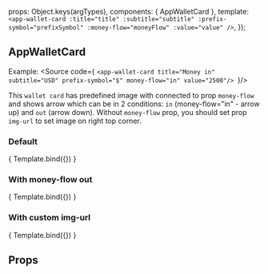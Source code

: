 
<Meta title="ui-kit/AppWalletCard" component={AppWalletCard}/>

  props: Object.keys(argTypes),
  components: { AppWalletCard },
  template: `
      <app-wallet-card
        :title="title"
        :subtitle="subtitle"
        :prefix-symbol="prefixSymbol"
        :money-flow="moneyFlow"
        :value="value"
     />
    `,
});


## AppWalletCard

Example:
<Source code={
  `<app-wallet-card
        title="Money in"
        subtitle="USD"
        prefix-symbol="$"
        money-flow="in"
        value="2500"/>
`}/>

This `wallet card` has predefined image with connected to prop `money-flow` and shows arrow which can be in 2
conditions:
 `in` (money-flow="in" - arrow up) and `out` (arrow down). Without `money-flow` prop, you should set prop `img-url`
 to set image on right top corner.

### Default
<Canvas>
  <Story name="Default view" args={{
    subtitle: 'USD',
    moneyFlow: 'in',
    prefixSymbol: '$',
    value: 2500,
  }}>
    { Template.bind({}) }
  </Story>
</Canvas>

### With money-flow out
<Canvas>
  <Story name="With money-flow out" args={{
    subtitle: 'USD',
    moneyFlow: 'out',
    prefixSymbol: '$',
    value: 2500,
  }}>
    { Template.bind({}) }
  </Story>
</Canvas>

### With custom img-url
<Canvas>
  <Story name="With custom img-url" args={{
    title: 'Custom image',
    subtitle: '2412 2313 12312 21312',
    prefixSymbol: '$',
    imgUrl: 'https://img-link.com/image.png',
    value: 1500,
  }}>
    { Template.bind({}) }
  </Story>
</Canvas>

## Props
<ArgsTable story="Default view" />
